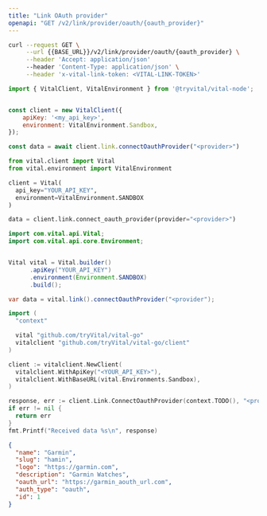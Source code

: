 ```yaml
---
title: "Link OAuth provider"
openapi: "GET /v2/link/provider/oauth/{oauth_provider}"
---
```


<RequestExample>

```bash cURL
curl --request GET \
     --url {{BASE_URL}}/v2/link/provider/oauth/{oauth_provider} \
     --header 'Accept: application/json'
     --header 'Content-Type: application/json' \
     --header 'x-vital-link-token: <VITAL-LINK-TOKEN>'
```

```javascript Node
import { VitalClient, VitalEnvironment } from '@tryvital/vital-node';


const client = new VitalClient({
    apiKey: '<my_api_key>',
    environment: VitalEnvironment.Sandbox,
});

const data = await client.link.connectOauthProvider("<provider>")
```

```python Python
from vital.client import Vital
from vital.environment import VitalEnvironment

client = Vital(
  api_key="YOUR_API_KEY",
  environment=VitalEnvironment.SANDBOX
)

data = client.link.connect_oauth_provider(provider="<provider>")
```

```java Java
import com.vital.api.Vital;
import com.vital.api.core.Environment;


Vital vital = Vital.builder()
      .apiKey("YOUR_API_KEY")
      .environment(Environment.SANDBOX)
      .build();

var data = vital.link().connectOauthProvider("<provider");
```

```go Go
import (
  "context"

  vital "github.com/tryVital/vital-go"
  vitalclient "github.com/tryVital/vital-go/client"
)

client := vitalclient.NewClient(
  vitalclient.WithApiKey("<YOUR_API_KEY>"),
  vitalclient.WithBaseURL(vital.Environments.Sandbox),
)

response, err := client.Link.ConnectOauthProvider(context.TODO(), "<provider>")
if err != nil {
  return err
}
fmt.Printf("Received data %s\n", response)
```

</RequestExample>

<ResponseExample>

```json Example
{
  "name": "Garmin",
  "slug": "hamin",
  "logo": "https://garmin.com",
  "description": "Garmin Watches",
  "oauth_url": "https://garmin_aouth_url.com",
  "auth_type": "oauth",
  "id": 1
}
```

</ResponseExample>
